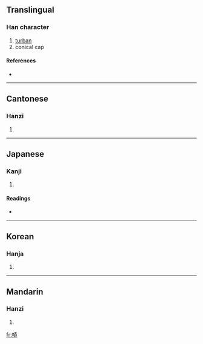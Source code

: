 {{also|帻}}
==Translingual==

===Han character===
{{Han char|rn=50|rad=巾|as=11|sn=14|four=4528<sub>6</sub>|canj=中月手一金 (LBQMC)}}

# [[turban]]
# conical cap

====References====
* {{Han ref|kx=0336.060|dkj=09058|dj=0643.070|hdz=10751.090|uh=5E58|ud=24152|bh=E1B2|bd=57778}}

----

==Cantonese==

===Hanzi===
{{yue-hanzi|jyut=|y=jik1}}

# {{defn|Cantonese}}

----

==Japanese==

===Kanji===
{{ja-kanji|grade=|rs=巾11}}

# {{defn|Japanese}}

====Readings====
* {{ja-readings|on=[[さく]] (saku), [[しゃく]] (shaku)|kun=[[ずきん]] (zukin)}}

----

==Korean==

===Hanja===
{{ko-hanja|hangeul=책|rv=chaek|mr=ch'aek}}

# {{defn|Korean}}

----

==Mandarin==

===Hanzi===
{{cmn-hanzi|sim=帻|pin=[[zé]] ([[ze2]])|wg=tse<sup>2</sup>}}

# {{defn|Mandarin}}

[[fr:幘]]